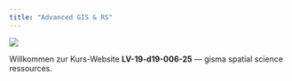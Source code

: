 ```yaml
---
title: "Advanced GIS & RS"
---
```

<style>
  body {
  background-image: url("");
  background-size: cover;
  background-repeat: no-repeat;
}

</style>



![](images/Adam-Savage-Quotes-3.jpg)

Willkommen zur Kurs-Website **LV-19-d19-006-25** — gisma spatial science ressources.



